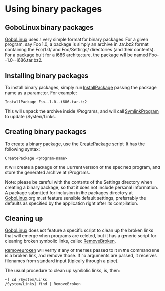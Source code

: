 =  Using binary packages =

==  GoboLinux binary packages ==

[[GoboLinux]] uses a very simple format for binary packages. For a given program, say Foo 1.0, a package is simply an archive in .tar.bz2 format containing the Foo/1.0/ and Foo/Settings/ directories (and their contents). For a package built for a i686 architecture, the package will be named Foo--1.0--i686.tar.bz2.

==  Installing binary packages ==

To install binary packages, simply run [[InstallPackage]] passing the package name as a parameter. For example:

<pre>
InstallPackage Foo--1.0--i686.tar.bz2
</pre>

This will unpack the archive inside /Programs, and will call [[SymlinkProgram]] to update /System/Links.

==  Creating binary packages ==

To create a binary package, use the [[CreatePackage]] script. It has the following syntax:

<pre>
CreatePackage <program-name>
</pre>

It will create a package of the Current version of the specified program, and store the generated archive at /Programs.

Note: please be careful with the contents of the Settings directory when creating a binary package, so that it does not include personal information. A package submitted for inclusion in the packages directory at [[GoboLinux]].org must feature sensible default settings, preferrably the defaults as specified by the application right after its compilation.

==  Cleaning up ==

[[GoboLinux]] does not feature a specific script to clean up the broken links that will emerge when programs are deleted, but it has a generic script for cleaning broken symbolic links, called [[RemoveBroken]].

[[RemoveBroken]] will verify if any of the files passed to it in the command line is a broken link, and remove those. If no arguments are passed, it receives filenames from standard input (tipically through a pipe).

The usual procedure to clean up symbolic links, is, then:

<pre>
~] cd /System/Links
/System/Links] find | RemoveBroken
</pre>

{{Handbook}}
